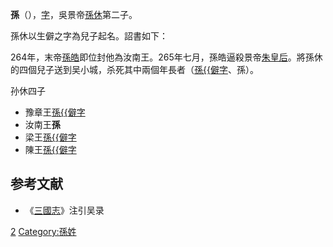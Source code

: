 {{CJK-New-Char|ver=B|29166|290D9|20168}}
'''孫{{僻字|𩃙|雷+大，音公}}'''（{{bd||？|265年||catIdx=S}}），[[表字|字]]'''{{僻字|𧟨|上“襾”下“升”，音同玄}}'''，吳景帝[[孫休|孫休]]第二子。

孫休以生僻之字為兒子起名。詔書如下：

{{Cquote 2|人之有名，以相纪别，长为作字，惮其名耳。礼，名子欲令难犯易避，五十称伯仲，古或一字。今人竞作好名好字，又令相配，所行不副，此瞽字伯明者也，孤尝哂之。或师友父兄所作，或自己为；师友尚可，父兄犹非，自为最不谦。孤今为四男作名字：太子名{{僻字|𩅦|上雨下單，音灣}}，{{僻字|𩅦|上雨下單，音灣}}音如湖水湾澳之湾，字　，　音如迄今之迄；次子名{{僻字|𩃙|雷+大，音公}}，{{僻字|𩃙|雷+大，音公}}音如兕觥之觥，字　，　音如玄礥首之礥；次子名壾，壾音如草莽之莽，字昷，昷音如举物之举；次子名{{僻字|𠅨|亠+(先+夂)，音褒}}，{{僻字|𠅨|亠+(先+夂)，音褒}}音如褒衣下宽大之褒，字　，　音如有所拥持之拥。此都不与世所用者同，故钞旧文会合作之。夫书八体损益，因事而生，今造此名字，既不相配，又字但一，庶易弃避，其普告天下，使咸闻知。}}

264年，末帝[[孫皓|孫皓]]即位封他為汝南王。265年七月，孫皓逼殺景帝[[朱皇后_(孙休)|朱皇后]]。將孫休的四個兒子送到吴小城，杀死其中兩個年長者（[[孫𩅦|孫{{僻字]]、孫{{僻字|𩃙|雷+大，音公}}）。
;孙休四子
* 豫章王[[孫𩅦|孫{{僻字]]
* 汝南王'''孫{{僻字|𩃙|雷+大，音公}}'''
* 梁王[[孫壾|孫{{僻字]]
* 陳王[[孫𠅨|孫{{僻字]]

==参考文献==
*《[[三國志|三國志]]》注引吴录

[[Category:吴景帝皇子|2]]
[[Category:孫姓|Category:孫姓]]